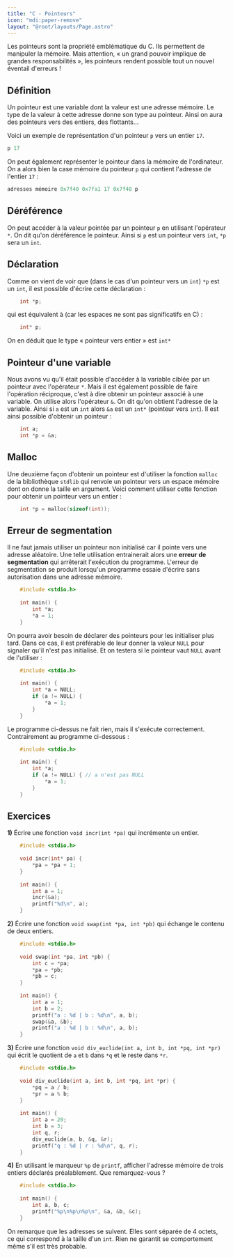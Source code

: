 ```yaml
---
title: "C - Pointeurs"
icon: "mdi:paper-remove"
layout: "@root/layouts/Page.astro"
---
```

Les pointeurs sont la propriété emblématique du C. Ils permettent de manipuler
la mémoire. Mais attention, « un grand pouvoir implique de grandes
responsabilités », les pointeurs rendent possible tout un nouvel éventail
d'erreurs !

## Définition

Un pointeur est une variable dont la valeur est une adresse mémoire. Le type
de la valeur à cette adresse donne son type au pointeur. Ainsi on aura des
pointeurs vers des entiers, des flottants…

Voici un exemple de représentation d'un pointeur `p` vers un entier `17`.

```c
p 17
```

On peut également représenter le pointeur dans la mémoire de l'ordinateur. On
a alors bien la case mémoire du pointeur `p` qui contient l'adresse de
l'entier `17` :

```c
adresses mémoire 0x7f40 0x7fa1 17 0x7f40 p
```

## Déréférence

On peut accéder à la valeur pointée par un pointeur `p` en utilisant
l'opérateur `*`. On dit qu'on déréférence le pointeur. Ainsi si `p` est un
pointeur vers `int`, `*p` sera un `int`.

## Déclaration

Comme on vient de voir que (dans le cas d'un pointeur vers un `int`) `*p` est
un `int`, il est possible d'écrire cette déclaration :

```c
    int *p;
```

qui est équivalent à (car les espaces ne sont pas significatifs en C) :

```c
    int* p;
```

On en déduit que le type « pointeur vers entier » est `int*`

## Pointeur d'une variable

Nous avons vu qu'il était possible d'accéder à la variable ciblée par un
pointeur avec l'opérateur `*`. Mais il est également possible de faire
l'opération réciproque, c'est à dire obtenir un pointeur associé à une
variable. On utilise alors l'opérateur `&`. On dit qu'on obtient l'adresse de
la variable. Ainsi si `a` est un `int` alors `&a` est un `int*` (pointeur vers
`int`). Il est ainsi possible d'obtenir un pointeur :

```c    
    int a;
    int *p = &a;
```

## Malloc

Une deuxième façon d'obtenir un pointeur est d'utiliser la fonction `malloc`
de la bibliothèque `stdlib` qui renvoie un pointeur vers un espace mémoire
dont on donne la taille en argument. Voici comment utiliser cette fonction
pour obtenir un pointeur vers un entier :

```c
    int *p = malloc(sizeof(int));
```

## Erreur de segmentation

Il ne faut jamais utiliser un pointeur non initialisé car il pointe vers une
adresse aléatoire. Une telle utilisation entrainerait alors une **erreur de
segmentation** qui arrêterait l'exécution du programme. L'erreur de
segmentation se produit lorsqu'un programme essaie d'écrire sans autorisation
dans une adresse mémoire.

```c
    #include <stdio.h>
    
    int main() {
    	int *a;
    	*a = 1;
    }
```

On pourra avoir besoin de déclarer des pointeurs pour les initialiser plus
tard. Dans ce cas, il est préférable de leur donner la valeur `NULL` pour
signaler qu'il n'est pas initialisé. Et on testera si le pointeur vaut `NULL`
avant de l'utiliser :

```c
    #include <stdio.h>
    
    int main() {
    	int *a = NULL;
    	if (a != NULL) {
    		*a = 1;
    	}
    }
```

Le programme ci-dessus ne fait rien, mais il s'exécute correctement.
Contrairement au programme ci-dessous :

```c
    #include <stdio.h>
    
    int main() {
    	int *a;
    	if (a != NULL) { // a n'est pas NULL
    		*a = 1;
    	}
    }
```

## Exercices

**1)** Écrire une fonction `void incr(int *pa)` qui incrémente un entier.

```c
    #include <stdio.h>
    
    void incr(int* pa) {
    	*pa = *pa + 1;
    }
    
    int main() {
    	int a = 1;
    	incr(&a);
    	printf("%d\n", a);
    }
```

**2)** Écrire une fonction `void swap(int *pa, int *pb)` qui échange le
contenu de deux entiers.

```c
    #include <stdio.h>
    
    void swap(int *pa, int *pb) {
    	int c = *pa;
    	*pa = *pb;
    	*pb = c;
    }
    
    int main() {
    	int a = 1;
    	int b = 2;
    	printf("a : %d | b : %d\n", a, b);
    	swap(&a, &b);
    	printf("a : %d | b : %d\n", a, b);
    }
```

**3)** Écrire une fonction `void div_euclide(int a, int b, int *pq, int *pr)`
qui écrit le quotient de `a` et `b` dans `*q` et le reste dans `*r`.

```c
    #include <stdio.h>
    
    void div_euclide(int a, int b, int *pq, int *pr) {
    	*pq = a / b;
    	*pr = a % b;
    }
    
    int main() {
    	int a = 20;
    	int b = 3;
    	int q, r;
    	div_euclide(a, b, &q, &r);
    	printf("q : %d | r : %d\n", q, r);
    }
```

**4)** En utilisant le marqueur `%p` de `printf`, afficher l'adresse mémoire
de trois entiers déclarés préalablement. Que remarquez-vous ?

```c
    #include <stdio.h>
    
    int main() {
    	int a, b, c;
    	printf("%p\n%p\n%p\n", &a, &b, &c);
    }
```

On remarque que les adresses se suivent. Elles sont séparée de 4 octets, ce
qui correspond à la taille d'un `int`. Rien ne garantit se comportement même
s'il est très probable.